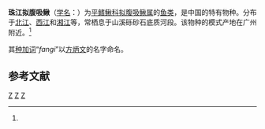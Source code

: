{{Speciesbox 
| taxon = Pseudogastromyzon fangi
| status = NE
| status_system = IUCN3.1
| authority =  Nichols, 1931<ref name='id6517'>{{cite web| url =http://www.bioinfo.cn/db05/BjdwSpecies.php?action=view&id=6517| title =珠江拟腹吸鳅| work =中国动物物种编目数据库| publisher =中国科学院微生物研究所| author =中国科学院动物研究所| accessdate =2009-04-11| deadurl =yes| archiveurl =https://web.archive.org/web/20160305041438/http://www.bioinfo.cn/db05/BjdwSpecies.php?action=view&id=6517| archivedate =2016-03-05}}</ref>
| synonyms =
}}

'''珠江拟腹吸鳅'''（[[学名|学名]]：{{lang|la|''Pseudogastromyzon fangi''}}）为[[平鳍鳅科|平鳍鳅科]][[拟腹吸鳅属|拟腹吸鳅属]]的[[鱼类|鱼类]]，是中国的特有物种。分布于[[北江|北江]]、[[西江|西江]]和[[湘江|湘江]]等，常栖息于山溪砾砂石底质河段。该物种的模式产地在广州附近。<ref name='id6517'/>

其[[种加词|种加词]]“''fangi''”以[[方炳文|方炳文]]的名字命名。

== 参考文献 ==
{{reflist}}

{{Taxonbar|from=Q3765787}}

[[Category:拟腹吸鳅属|Z]]
[[Category:中國特有魚類|Z]]
[[Category:1931年描述的鱼类|Z]]


{{鯉形目小作品}}